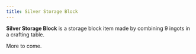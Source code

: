 ```yaml
---
title: Silver Storage Block
---
```


<ItemImage file="silver_storage_block" alt="Silver Storage Block" size="200" />

**Silver Storage Block** is a storage block item made by combining 9 ingots in a crafting table.

More to come.
